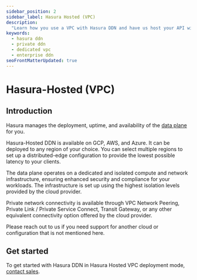 ```yaml
---
sidebar_position: 2
sidebar_label: Hasura Hosted (VPC)
description:
  "Learn how you use a VPC with Hasura DDN and have us host your API without any access to the public internet."
keywords:
  - hasura ddn
  - private ddn
  - dedicated vpc
  - enterprise ddn
seoFrontMatterUpdated: true
---
```



# Hasura-Hosted (VPC)

## Introduction

Hasura manages the deployment, uptime, and availability of the [data plane](/deployment/architecture.mdx#data-plane) for
you.

Hasura-Hosted DDN is available on GCP, AWS, and Azure. It can be deployed to any region of your choice. You can select
multiple regions to set up a distributed-edge configuration to provide the lowest possible latency to your clients.

The data plane operates on a dedicated and isolated compute and network infrastructure, ensuring enhanced security and
compliance for your workloads. The infrastructure is set up using the highest isolation levels provided by the cloud
provider.

Private network connectivity is available through VPC Network Peering, Private Link / Private Service Connect, Transit
Gateway, or any other equivalent connectivity option offered by the cloud provider.

Please reach out to us if you need support for another cloud or configuration that is not mentioned here.

<Thumbnail src="/img/deployment/private_ddn_hasura_hosted.png" alt="Private DDN Architecture Hasura Hosted" />

## Get started

To get started with Hasura DDN in Hasura Hosted VPC deployment mode, [contact sales](https://hasura.io/contact-us).
